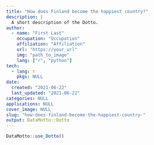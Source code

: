```yaml
---
title: "How does Finland become the happiest country?"
description: |
  A short description of the Dotto.
author:
  - name: "First Last"
    occupation: "Occupation"
    affiliation: "Affiliation"
    url: "https://your_url"
    img: "path_to_image"
    lang: ["r", "python"]
tech:
  - lang: r
    pkgs: NULL
date:
  created: "2021-06-22"
  last_updated: "2021-06-22"
categories: NULL
applications: NULL
cover_image: NULL
slug: "how-does-finland-become-the-happiest-country-"
output: DataMotto::Dotto
---
```


```r
DataMotto::use_Dotto()
```

<!-- Dot 1, lang: r ------------------------------------------------>

```block

```

```r

```

```r

```





